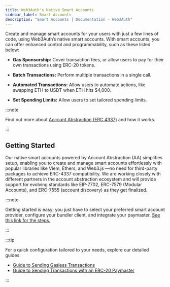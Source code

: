 ```yaml
---
title: Web3Auth's Native Smart Accounts​
sidebar_label: Smart Accounts
description: "Smart Accounts | Documentation - Web3Auth"
---
```


Create and manage smart accounts for your users with just a few lines of code, using Web3Auth’s
native smart accounts. With smart accounts, you can offer enhanced control and programmability, such
as these listed below:

- **Gas Sponsorship:** Cover transaction fees, or allow users to pay for their own transactions
  using ERC-20 tokens.

- **Batch Transactions:** Perform multiple transactions in a single call.

- **Automated Transactions:** Allow users to automate actions, like swapping ETH to USDT when ETH
  hits $4,000.

- **Set Spending Limits:** Allow users to set tailored spending limits.

:::note

Find out more about
[Account Abstraction (ERC 4337)](https://blog.web3auth.io/an-ultimate-guide-to-web3-wallets-externally-owned-account-and-smart-contract-wallet/#introduction-to-eip-4337)
and how it works.

:::

## Getting Started

Our native smart accounts powered by Account Abstraction (AA) simplifies setup, enabling you to
create and manage smart accounts effortlessly with popular libraries like Viem, Ethers, and Web3.js
—no need for third-party packages to achieve ERC-4337 compatibility. We are working closely with
different partners in the account abstraction ecosystem and will provide support for evolving
standards like EIP-7702, ERC-7579 (Modular Accounts), and ERC-7555 (account discovery) as they get
finalized.

:::note

Getting started is easy; you just have to select your preferred smart account provider, configure
your bundler client, and integrate your paymaster.
[See this link for the steps.](/sdk/pnp/web/providers/aa-provider)

:::

:::tip

For a quick configuration tailored to your needs, explore our detailed guides:

- [Guide to Sending Gasless Transactions](/guides/sending-gasless-transaction)
- [Guide to Sending Transactions with an ERC-20 Paymaster](/guides/erc20-paymaster)

:::
